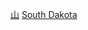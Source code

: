 {{Commons category|Mountains of South Dakota}}

[[Category:南達科他州地形|山]]
[[Category:美国各州山峰|South Dakota]]